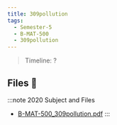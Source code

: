 ```yaml
---
title: 309pollution
tags:
  - Semester-5
  - B-MAT-500
  - 309pollution
---
```

> Timeline: ?


## Files 📂

:::note 2020 Subject and Files
- [B-MAT-500_309pollution.pdf](https://github.com/Studio-17/Epitech-Subjects/raw/main/Semester-5/B-MAT-500/309pollution/B-MAT-500_309pollution.pdf)
:::

